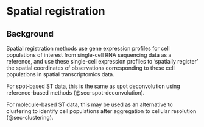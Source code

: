 # Spatial registration {#sec-spatial-registration}

## Background

Spatial registration methods use gene expression profiles for cell populations of interest from single-cell RNA sequencing data as a reference, and use these single-cell expression profiles to 'spatially register' the spatial coordinates of observations corresponding to these cell populations in spatial transcriptomics data.

For spot-based ST data, this is the same as spot deconvolution using reference-based methods (@sec-spot-deconvolution).

For molecule-based ST data, this may be used as an alternative to clustering to identify cell populations after aggregation to cellular resolution (@sec-clustering).

